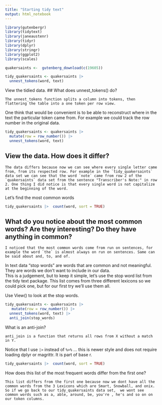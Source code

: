 ```yaml
---
title: "Starting tidy text"
output: html_notebook
---
```


```r
library(gutenbergr)
library(tidytext)
library(janeaustenr)
library(tidyr)
library(dplyr)
library(stringr)
library(ggplot2)
library(scales)
```

```r
quakersaints <-  gutenberg_download(c(19605))
```

```r

tidy_quakersaints <- quakersaints |>
  unnest_tokens(word, text) 
```

View the tidied data. \## What does unnest_tokens() do?

```         
The unnest_tokens function splits a column into tokens, then flattering the table into a one token per row view.
```

One think that would be convenient is to be able to reconstruct where in the text the particular token came from. For example we could track the row number in the original data.

```r

tidy_quakersaints <- quakersaints |> 
  mutate(row = row_number()) |>
  unnest_tokens(word, text) 
```

## View the data. How does it differ?

```         
The data differs because now we can see where every single letter came from, from its respected row. For example in the `tidy_quakersaints` data set we can see that the word `note` came from row 2 of the `quakersaints` data set from the sentence "Transcriber's Note:" in row 2. One thing I did notice is that every single word is not capitalize at the beginning of the word.
```

Let's find the most common words

```r
tidy_quakersaints |>  count(word, sort = TRUE)
```

## What do you notice about the most common words? Are they interesting? Do they have anything in common?

```         
I noticed that the most common words come from run on sentences, for example the word `the` is almost always on run on sentences. Same can be said about and, to, and of.
```

In text data "stop words" are words that are common and not meaningful. They are words we don't want to include in our data.\
This is a judgement, but to keep it simple, let's use the stop word list from the tidy text package. This list comes from three different lexicons so we could pick one, but for our first try we'll use them all.

Use View() to look at the stop words.

```r

tidy_quakersaints <- quakersaints |>
   mutate(row = row_number()) |>
  unnest_tokens(word, text) |>
  anti_join(stop_words)
```

What is an anti-join?

```         
anti_join is a function that returns all rows from X without a match in Y. 
```

Notice that I use `|>` instead of `%>%` ... this is newer style and does not require loading dplyr or magrittr. It is part of base r.

```r
tidy_quakersaints |>  count(word, sort = TRUE)
```

How does this list of the most frequent words differ from the first one?

```         
This list differs from the first one because now we dont have all the common words from the 3 Lexicons which are Smart, Snowball, and onix. So if we go back to our tidy_quakersaints data set,  we wont see  common words such as a, able, around, be, you're , he's and so on on our token columns.
```
